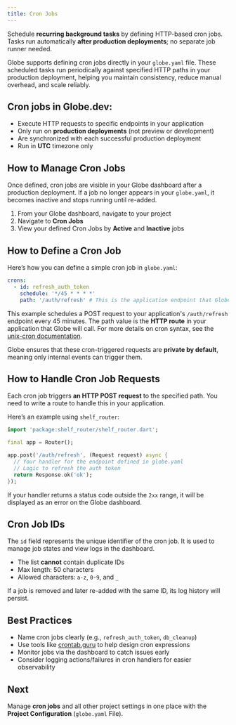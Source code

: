 ```yaml
---
title: Cron Jobs
---
```


Schedule **recurring background tasks** by defining HTTP-based cron jobs. Tasks run automatically **after production deployments**; no separate job runner needed.

Globe supports defining cron jobs directly in your `globe.yaml` file. These scheduled tasks run periodically against specified HTTP paths in your production deployment, helping you maintain consistency, reduce manual overhead, and scale reliably.

## Cron jobs in Globe.dev:

- Execute HTTP requests to specific endpoints in your application
- Only run on **production deployments** (not preview or development)
- Are synchronized with each successful production deployment
- Run in **UTC** timezone only

## How to Manage Cron Jobs

Once defined, cron jobs are visible in your Globe dashboard after a production deployment. If a job no longer appears in your `globe.yaml`, it becomes inactive and stops running until re-added.

1. From your Globe dashboard, navigate to your project
2. Navigate to **Cron Jobs**
3. View your defined Cron Jobs by **Active** and **Inactive** jobs

## How to Define a Cron Job

Here’s how you can define a simple cron job in `globe.yaml`:

```yaml
crons:
  - id: refresh_auth_token
    schedule: '*/45 * * * *'
    path: '/auth/refresh' # This is the application endpoint that Globe will call
```

This example schedules a POST request to your application's `/auth/refresh` endpoint every 45 minutes. The path value is the **HTTP route** in your application that Globe will call. For more details on cron syntax, see the [unix-cron documentation](https://crontab.guru/).

Globe ensures that these cron-triggered requests are **private by default**, meaning only internal events can trigger them.

## How to Handle Cron Job Requests

Each cron job triggers **an HTTP POST request** to the specified path. You need to write a route to handle this in your application.

Here’s an example using `shelf_router`:

```dart
import 'package:shelf_router/shelf_router.dart';

final app = Router();

app.post('/auth/refresh', (Request request) async {
  // Your handler for the endpoint defined in globe.yaml
  // Logic to refresh the auth token
  return Response.ok('ok');
});
```

If your handler returns a status code outside the `2xx` range, it will be displayed as an error on the Globe dashboard.

## Cron Job IDs

The `id` field represents the unique identifier of the cron job. It is used to manage job states and view logs in the dashboard.

- The list **cannot** contain duplicate IDs
- Max length: 50 characters
- Allowed characters: `a-z`, `0-9`, and `_`

If a job is removed and later re-added with the same ID, its log history will persist.

## Best Practices

- Name cron jobs clearly (e.g., `refresh_auth_token`, `db_cleanup`)
- Use tools like [crontab.guru](https://crontab.guru) to help design cron expressions
- Monitor jobs via the dashboard to catch issues early
- Consider logging actions/failures in cron handlers for easier observability

## Next

Manage **cron jobs** and all other project settings in one place with the **Project Configuration** (`globe.yaml` File).

